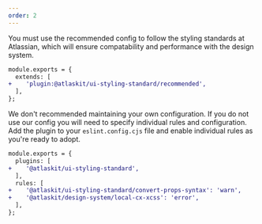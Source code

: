 ```yaml
---
order: 2
---
```


You must use the recommended config to follow the styling standards at Atlassian, which will ensure
compatability and performance with the design system.

```diff
module.exports = {
  extends: [
+    'plugin:@atlaskit/ui-styling-standard/recommended',
  ],
};
```

We don't recommended maintaining your own configuration. If you do not use our config you will need
to specify individual rules and configuration. Add the plugin to your `eslint.config.cjs` file and
enable individual rules as you're ready to adopt.

```diff
module.exports = {
  plugins: [
+    '@atlaskit/ui-styling-standard',
  ],
  rules: [
+    '@atlaskit/ui-styling-standard/convert-props-syntax': 'warn',
+    '@atlaskit/design-system/local-cx-xcss': 'error',
  ],
};
```
